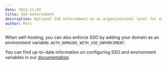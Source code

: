 ```yaml
---
date: 2023-11-03
title: SSO enforcement
description: Optional SSO enforcement on an organizational level for advanced security.
author: Marc
---
```



<ChangelogHeader />

When self-hosting, you can also enforce SSO by adding your domain as an environment variable: `AUTH_DOMAINS_WITH_SSO_ENFORCEMENT`.

You can find up-to-date information on configuring SSO and environment variables in our [documentation](/self-hosting/authentication-and-sso).
